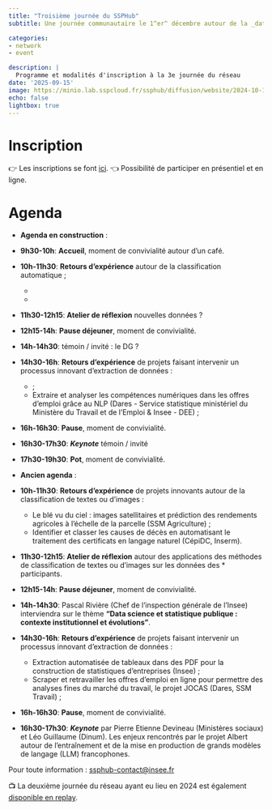 ```yaml
---
title: "Troisième journée du SSPHub"
subtitle: Une journée communautaire le 1^er^ décembre autour de la _data science_

categories:
- network
- event

description: |
  Programme et modalités d'inscription à la 3e journée du réseau
date: '2025-09-15'
image: https://minio.lab.sspcloud.fr/ssphub/diffusion/website/2024-10-14-network/img7.jpg
echo: false
lightbox: true
---
```


# Inscription
👉️ Les inscriptions se font [ici](https://www.eventbrite.com/e/billets-3e-journee-du-reseau-des-data-scientists-1664052518879?aff=oddtdtcreator). 👈️ Possibilité de participer en présentiel et en ligne. 

# Agenda

* __Agenda en construction__ : 
* __9h30-10h__: __Accueil__, moment de convivialité autour d’un café.
* __10h-11h30__: __Retours d’expérience__ autour de la classification automatique ; 
    + 
    + 
* __11h30-12h15__: __Atelier de réflexion__ nouvelles données ? 
* __12h15-14h__: __Pause déjeuner__, moment de convivialité.
* __14h-14h30__: témoin / invité : le DG ? 
* __14h30-16h__: __Retours d’expérience__ de projets faisant intervenir un processus innovant d’extraction de données :
    + ;
    + Extraire et analyser les compétences numériques dans les offres d’emploi grâce au NLP (Dares - Service statistique ministériel du Ministère du Travail et de l’Emploi & Insee - DEE) ;
* __16h-16h30__: __Pause__, moment de convivialité.
* __16h30-17h30__: **_Keynote_** témoin / invité
* __17h30-19h30__: __Pot__, moment de convivialité.


* __Ancien agenda__ : 
* __10h-11h30__: __Retours d’expérience__ de projets innovants autour de la classification de textes ou d’images :
    + Le blé vu du ciel : images satellitaires et prédiction des rendements agricoles à l'échelle de la parcelle (SSM Agriculture) ;
    + Identifier et classer les causes de décès en automatisant le traitement des certificats en langage naturel (CépiDC, Inserm).
* __11h30-12h15__: __Atelier de réflexion__ autour des applications des méthodes de classification de textes ou d’images sur les données des * participants.
* __12h15-14h__: __Pause déjeuner__, moment de convivialité.
* __14h-14h30__: Pascal Rivière (Chef de l’inspection générale de l’Insee) interviendra sur le thème __"Data science et statistique publique : contexte institutionnel et évolutions"__.
* __14h30-16h__: __Retours d’expérience__ de projets faisant intervenir un processus innovant d’extraction de données :
    + Extraction automatisée de tableaux dans des PDF pour la construction de statistiques d’entreprises (Insee) ;
    + Scraper et retravailler les offres d’emploi en ligne pour permettre des analyses fines du marché du travail, le projet JOCAS (Dares, SSM Travail) ;
* __16h-16h30__: __Pause__, moment de convivialité.
* __16h30-17h30__: **_Keynote_** par Pierre Etienne Devineau (Ministères sociaux) et Léo Guillaume (Dinum). Les enjeux rencontrés par le projet Albert autour de l’entraînement et de la mise en production de grands modèles de langage (LLM) francophones.


Pour toute information : <ssphub-contact@insee.fr>

📺️ La deuxième journée du réseau ayant eu lieu en 2024 est également [disponible en replay](/talk/2024-10-14-network-day/index.qmd).
